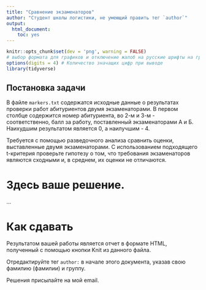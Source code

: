 ```yaml
---
title: "Сравнение экзаменаторов"
author: "Студент школы логистики, не умеющий править тег `author`"
output: 
  html_document: 
    toc: yes
---
```



```r
knitr::opts_chunk$set(dev = 'png', warning = FALSE) 
# выбор формата для графиков и отключение жалоб на русские шрифты на графиках
options(digits = 4) # Количество значащих цифр при выводе
library(tidyverse)
```


## Постановка задачи

В файле `markers.txt` содержатся исходные данные о результатах проверки работ абитуриентов двумя экзаменаторами. В первом столбце содержится номер абитуриента, во 2-м и 3-м - соответственно, балл за работу, поставленный экзаменаторами А и Б. Наихудшим результатом является 0, а наилучшим - 4.

Требуется с помощью разведочного анализа сравнить оценки, выставленные двумя экзаменаторами. С использованием подходящего t-критерия проверьте гипотезу о том, что требования экзаменаторов являются сходными и, в среднем, их оценки не отличаются.

# Здесь ваше решение.

...

# Как сдавать

Результатом вашей работы является отчет в формате HTML, полученный с помощью кнопки Knit из данного файла.

Отредактируйте тег `author:` в начале этого документа, указав свою фамилию (фамилии) и группу.

Решения присылайте на мой email.
